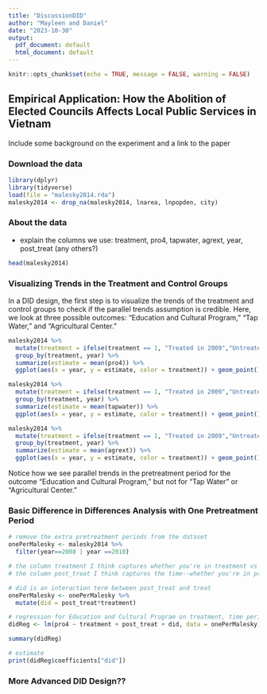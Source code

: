 ```yaml
---
title: "DiscussionDID"
author: "Mayleen and Daniel"
date: "2023-10-30"
output:
  pdf_document: default
  html_document: default
---
```


```r
knitr::opts_chunk$set(echo = TRUE, message = FALSE, warning = FALSE)
```

## Empirical Application: How the Abolition of Elected Councils Affects Local Public Services in Vietnam

Include some background on the experiment and a link to the paper

### Download the data
```r
library(dplyr)
library(tidyverse)
load(file = "malesky2014.rda")
malesky2014 <- drop_na(malesky2014, lnarea, lnpopden, city)
```


### About the data

- explain the columns we use: treatment, pro4, tapwater, agrext, year, post_treat (any others?)

```r
head(malesky2014)
```


### Visualizing Trends in the Treatment and Control Groups

In a DID design, the first step is to visualize the trends of the treatment and control groups to check if the parallel trends assumption is credible. Here, we look at three possible outcomes: "Education and Cultural Program," "Tap Water," and "Agricultural Center."

```r
malesky2014 %>%
  mutate(treatment = ifelse(treatment == 1, "Treated in 2009","Untreated")) %>%
  group_by(treatment, year) %>%
  summarize(estimate = mean(pro4)) %>%
  ggplot(aes(x = year, y = estimate, color = treatment)) + geom_point() + geom_line() + ggtitle("Education and Cultural Program")
```


```r
malesky2014 %>%
  mutate(treatment = ifelse(treatment == 1, "Treated in 2009","Untreated")) %>%
  group_by(treatment, year) %>%
  summarize(estimate = mean(tapwater)) %>%
  ggplot(aes(x = year, y = estimate, color = treatment)) + geom_point() + geom_line() + ggtitle("Tap Water")
```

```r
malesky2014 %>%
  mutate(treatment = ifelse(treatment == 1, "Treated in 2009","Untreated")) %>%
  group_by(treatment, year) %>%
  summarize(estimate = mean(agrext)) %>%
  ggplot(aes(x = year, y = estimate, color = treatment)) + geom_point() + geom_line() + ggtitle("Agricultural Center")
```
Notice how we see parallel trends in the pretreatment period for the outcome "Education and Cultural Program," but not for "Tap Water" or "Agricultural Center."

### Basic Difference in Differences Analysis with One Pretreatment Period

```r
# remove the extra pretreatment periods from the dataset
onePerMalesky <- malesky2014 %>%
  filter(year==2008 | year ==2010)

# the column treatment I think captures whether you're in treatment vs control group
# the column post_treat I think captures the time--whether you're in pre-treatment or post-treatment period

# did is an interaction term between post_treat and treat
onePerMalesky <- onePerMalesky %>%
  mutate(did = post_treat*treatment)

# regression for Education and Cultural Program on treatment, time period, and interaction term
didReg <- lm(pro4 ~ treatment + post_treat + did, data = onePerMalesky)

summary(didReg)

# estimate
print(didReg$coefficients["did"])
```

### More Advanced DID Design??


